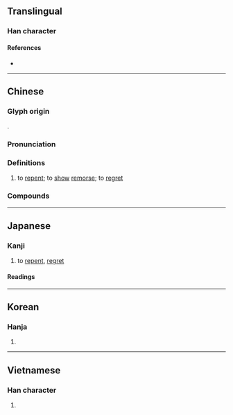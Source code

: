 {{character info/new}}
{{character info|0xFA3D}}
{{character info|0x2F8A3}}
==Translingual==

===Han character===
{{Han char|rn=61|rad=心|as=07|asj=06|sn=10|snj=9|four=98055|canj=POWY|ids=⿰忄每(GHTKV),⿰忄毎(J)}}

====References====
* {{Han ref|kx=0387.170|dkj=10617|dj=0719.280|hdz=42305.130|uh=6094|ud=24724|bh=AEAC|bd=44716}}

----

==Chinese==
{{zh-forms|alt=𢙽-historical variant,𠧩-ancient form}}

===Glyph origin===
{{Han etym}}
{{Han compound|心|每|alt1=忄|ls=psc|c1=s|c2=p}}.

===Pronunciation===
{{zh-pron
|m=huǐ
|c=fui3
|h=pfs=fí
|md=huói
|mn=hóe/tw:húi
|mn_note=hóe - literary; húi - vernacular (Taiwan)
|mn-t=huê3
|w=2hue
|mc=y
|oc=y
|cat=v
}}

===Definitions===
{{zh-hanzi}}

# to [[repent]]; to [[show]] [[remorse]]; to [[regret]]

===Compounds===
{{zh-der|後悔|悔改|悔恨|懺悔|懊悔|追悔|悔罪|反悔|後悔不及|尤悔|悔怨|不悔|悔毒之歎|悔棋|亢龍有悔|悔禍|吃後悔藥|吉凶悔吝|惱悔|悔之不及|咎悔|悔過書|悔過自新|悔之莫及|悔之何及|悔婚|悖悔|悔過自責|悔過自懺|悔讀南華|悔親|悔艾|悔氣|悔愧|悔意|悔悟|悔心|悔尤|悔之無及|悔之亡及|悔不當初|後悔藥兒|後悔莫及|後悔無及|後悔何及|九死不悔|悔罪自新|悔賴|幡然悔悟|嗟悔|悔過|多言招悔|後悔不來|改悔|痛悔|死而無悔|懺悔錄|痛悔前非|番悔|日以月悔|死而不悔|祇悔|無悔|背悔|翻悔|翻然悔悟|自悔|追悔不及|臨危自悔|老背悔|退悔|追悔何及}}

----

==Japanese==

===Kanji===
{{ja-kanji|grade=c|rs=心07|kyu=悔}} <!-- 悔 (U+FA3D) is the kyūjitai form (CJK Compatibility Ideograph) -->

# to [[repent]], [[regret]]

====Readings====
{{ja-readings
|on=かい<くわい, け
|kun=く-いる, くや-しい, く-やむ
}}

----

==Korean==

===Hanja===
{{ko-hanja|hangeul=회|eumhun=|rv=hoe|mr=hoe|y=hoy}}

# {{defn|lang=ko|sort=心07}}

----

==Vietnamese==

===Han character===
{{vi-hantu|[[hối]], [[húi]], [[mủi]]|rs=心07}}

# {{defn|lang=vi|sort=心07}}